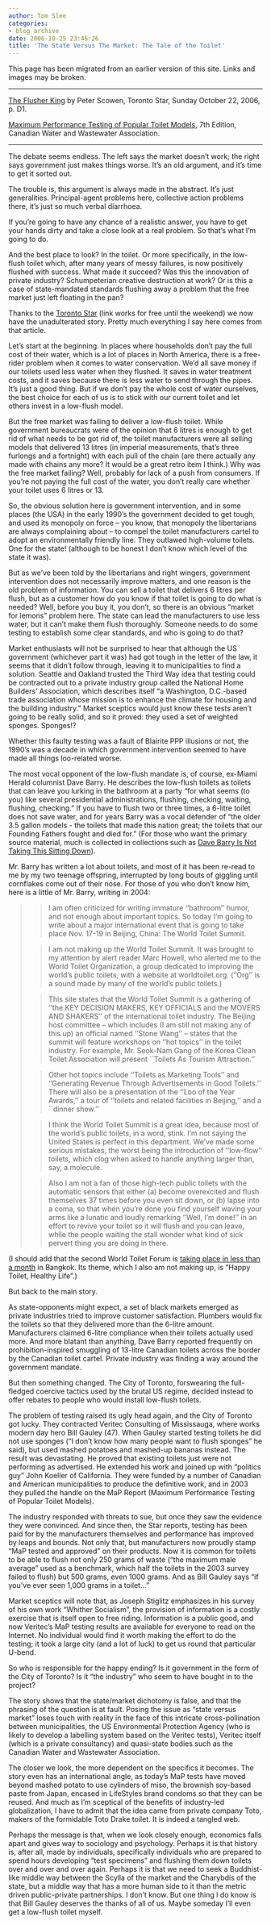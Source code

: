 ```yaml
---
author: Tom Slee
categories:
- blog archive
date: 2006-10-25 23:46:26
title: 'The State Versus The Market: The Tale of the Toilet'
---
```


::: {.callout-note}

This page has been migrated from an earlier version of this site. 
Links and images may be broken.

:::



				

* * *

[The Flusher King](http://tinyurl.com/yzana2) by Peter Scowen, Toronto Star, Sunday October 22, 2006, p. D1.  

[Maximum Performance Testing of Popular Toilet Models](http://tinyurl.com/ylghy8), 7th Edition, Canadian Water and Wastewater Association.




* * *

The debate seems endless. The left says the
market doesn't work; the right says government just makes things worse. It's an old argument, and it's time to get it sorted out. 





The trouble is, this argument is always made in the abstract. It's just
generalities. Principal-agent problems here, collective action problems
there, it's just so much verbal diarrhoea. 




If you're going to have any chance of a realistic answer, you
have to get your hands dirty and take a close look at a real problem.
So that's what I'm going to do.





And the best place to look? In the toilet. Or more specifically, in the
low-flush toilet which, after many years of messy failures, is now
positively flushed with success. What made it succeed? Was this the
innovation of private industry? Schumpeterian creative destruction at
work? Or is this a case of state-mandated standards flushing away a
problem that the free market just left floating in the pan? 




Thanks to
the [Toronto Star](http://tinyurl.com/yzana2)
(link works for free until the weekend) we now have the unadulterated
story. Pretty much everything I say here comes from that article.





Let's start at the beginning. In places where households don't pay the
full cost of their water, which is a lot of places in North America,
there is a free-rider problem when it comes to water conservation. We'd
all save money if our toilets used less water when they flushed. It
saves in water treatment costs, and it saves because there is less
water to send through the pipes. It's just a good thing. But if we don't pay the whole cost of water ourselves, the best choice for each of us is to stick with our current toilet and let others invest in a low-flush model.





But the free market was failing to deliver a low-flush toilet. While
government bureaucrats were of the opinion that 6 litres is enough to
get rid of what needs to be got rid of, the toilet manufacturers were
all selling models that delivered 13 litres (in imperial measurements,
that's three furlongs and a fortnight) with each pull of the chain (are
there actually any made with chains any more? It would be a great retro
item I think.) Why was the free market failing? Well, probably for lack
of a push from consumers. If you're not paying the full cost of the
water, you don't really care whether your toilet uses 6 litres or 13.





So, the obvious solution here is government intervention, and in some
places (the USA) in the early 1990's the government decided to get tough, and
used its monopoly on force -- you know, that monopoly the libertarians
are always complaining about -- to compel the toilet manufacturers cartel to adopt an
environmentally friendly line. They outlawed high-volume toilets. One for the state! (although to be honest
I don't know which level of the state it was).





But as we've been told by the libertarians and right wingers, government intervention does not necessarily improve matters, and
one reason is the old problem of information. You can sell a toilet
that delivers 6 litres per flush, but as a customer how do you know if
that toilet is going to do what is needed? Well, before you buy it, you
don't, so there is an obvious "market for lemons" problem here. The state
can lead the manufacturers to use less water, but it can't make them
flush thoroughly. Someone needs to do some testing to establish some
clear standards, and who is going to do that?





Market enthusiasts will not be surprised to hear that although the US
government (whichever part it was) had got tough in the letter of the
law, it seems that it didn't follow through, leaving it to municipalities to find a solution. Seattle and Oakland trusted the Third Way idea that testing could be
contracted out to a private industry group called the National Home
Builders' Association, which describes itself "a Washington, D.C.-based
trade association whose mission is to
enhance the climate for housing and the building industry." Market
sceptics would just know these tests aren't going to be really solid,
and so it proved: they used a set of weighted sponges. Sponges!?





Whether this faulty testing was a fault of Blairite PPP illusions or
not, the 1990's was a decade in which government intervention seemed to
have made all things loo-related worse. 




The most vocal opponent of the low-flush
mandate is, of course, ex-Miami Herald columnist Dave Barry. He
describes the low-flush toilets as toilets that can leave you lurking
in the bathroom at a party "for what
seems (to you) like several presidential administrations, flushing,
checking, waiting, flushing, checking." If you have to flush two or
three times, a 6-litre toilet does not save water, and for years Barry
was a vocal defender of "the older 3.5 gallon models - the
toilets that made this nation great; the toilets that our Founding
Fathers fought and died for." (For those who want the primary source
material, much is collected in collections such as [Dave Barry Is Not Taking This Sitting Down](http://www.amazon.com/Dave-Barry-Taking-Sitting-Down/dp/0345444094)).




Mr. Barry has written a lot about toilets, and most of it has been
re-read to me by my two teenage offspring, interrupted by long bouts of
giggling until cornflakes come out of their nose. For those of you who
don't know him, here is a little of Mr. Barry, writing in 2004:




<blockquote>

> 
> I am often criticized for writing immature ''bathroom'' humor, and
not enough about important topics. So today I'm going to write about a
major international event that is going to take place Nov. 17-19 in
Beijing, China: The World Toilet Summit. 
> 
> 

> 
> I am not making up the
World Toilet Summit. It was brought to my attention by alert reader
Marc Howell, who alerted me to the World Toilet Organization, a group
dedicated to improving the world's public toilets, with a website at
worldtoilet.org. (''Org'' is a sound made by many of the world's public
toilets.)  


> 
> 

> 
> This site states that the World Toilet Summit is a
gathering of ''the KEY DECISION MAKERS, KEY OFFICIALS and the MOVERS
AND SHAKERS'' of the international toilet industry. The Beijing host
committee -- which includes (I am still not making any of this up) an
official named ''Stone Wang'' -- states that the summit will feature
workshops on ''hot topics'' in the toilet industry. For example, Mr.
Seok-Nam Gang of the Korea Clean Toilet Association will present
``Toilets As Tourism Attraction.'' 
> 
> 

> 
> Other hot topics include
''Toilets as Marketing Tools'' and ''Generating Revenue Through
Advertisements in Good Toilets.'' There will also be a presentation of
the ''Loo of the Year Awards,'' a tour of ''toilets and related
facilities in Beijing,'' and a ``dinner show.'' 
> 
> 

> 
> I think the
World Toilet Summit is a great idea, because most of the world's public
toilets, in a word, stink. I'm not saying the United States is perfect
in this department. We've made some serious mistakes, the worst being
the introduction of ''low-flow'' toilets, which clog when asked to
handle anything larger than, say, a molecule. 
> 
> 

> 
> Also I am not a
fan of those high-tech public toilets with the automatic sensors that
either (a) become overexcited and flush themselves 37 times before you
even sit down, or (b) lapse into a coma, so that when you're done you
find yourself waving your arms like a lunatic and loudly remarking
''Well, I'm done!'' in an effort to revive your toilet so it will flush
and you can leave, while the people waiting the stall wonder what kind
of sick pervert thing you are doing in there. 
> 
> 
</blockquote>


(I should add that the second World Toilet Forum is [taking place in less than a month](http://www.worldtoilet.org/hp/wto_hp.htm) in Bangkok. Its theme, which I also am not making up, is "Happy Toilet, Healthy Life".)





But back to the main story. 




As state-opponents might expect, a set of black
markets emerged as private industries tried to improve customer satisfaction.
Plumbers would fix the toilets so that they delivered more than the
6-litre amount. Manufacturers claimed 6-litre compliance when their
toilets actually used more. And more blatant than anything, Dave Barry
reported frequently on prohibition-inspired smuggling of 13-litre
Canadian toilets across the border by the Canadian toilet cartel.
Private industry was finding a way around the government mandate.





But then something changed. The City of Toronto, forswearing the full-fledged coercive tactics used by the brutal US regime, decided
instead to offer rebates to people who would install low-flush toilets. 




The
problem of testing raised its ugly head again, and the City of Toronto
got lucky. They contracted Veritec Consulting of Mississauga, where
works modern day hero Bill Gauley (47). When Gauley started testing
toilets he did not use sponges ("I don't know how many people want to
flush sponges" he said), but used mashed potatoes and mashed-up bananas
instead. The result was devastating. He proved that existing toilets
just were not performing as advertised. He extended his work and joined
up with "politics guy" John Koeller of California. They were funded by
a number of Canadian and American municipalities to produce the
definitive work, and in 2003 they pulled the handle on the MaP Report
(Maximum Performance Testing of Popular Toilet Models). 





The industry responded with threats to sue, but once they saw the
evidence they were convinced. And since then, the Star reports, testing
has been paid for by the manufacturers themselves and performance has
improved by leaps and bounds. Not only that, but manufacturers now
proudly stamp "MaP tested and approved" on their products. Now it is
common for toilets to be able to flush not only 250 grams of waste
("the maximum male average" used as a benchmark, which half the toilets
in the 2003 survey failed to flush) but 500 grams, even 1000 grams. And
as Bill Gauley says "if you've ever seen 1,000 grams in a toilet..."





Market sceptics will note that, as Joseph Stiglitz emphasizes in his survey of his own work "Whither Socialism",
the provision of information is a costly exercise that is itself open
to free riding. Information is a public good, and now Veritec's MaP
testing results are available for everyone to read on the Internet. No
individual would find it worth making the effort to do the testing; it
took a large city (and a lot of luck) to get us round that particular
U-bend.





So who is responsible for the happy ending? Is it government in the
form of the City of Toronto? Is it "the industry" who seem to have
bought in to the project? 




The story shows that the state/market dichotomy is false, and that the phrasing of the question is at fault. Posing the
issue as "state versus market" loses touch with reality in the face of
this intricate cross-pollination between municipalities, the US Environmental
Protection Agency (who is likely to develop a labelling system based on
the Veritec tests), Veritec itself (which is a private consultancy) and
quasi-state bodies such as the Canadian Water and Wastewater
Association.




The closer we look, the more dependent on the specifics it
becomes. The story even has an international angle, as today's MaP
tests have moved beyond mashed potato to use cylinders of miso, the
brownish soy-based paste from Japan, encased in LifeStyles brand
condoms so that they can be reused. And much as I'm sceptical of the
benefits of industry-led globalization, I have to admit that the idea
came from private company Toto, makers of the formidable Toto Drake
toilet. It is indeed a tangled web.





Perhaps the message is that, when we look closely enough, economics
falls apart and gives way to sociology and psychology. Perhaps it is that history is, after all, made by individuals, specifically individuals who are prepared to spend hours developing "test specimens" and flushing them down toilets over and over and over again. Perhaps it is
that we need to seek a Buddhist-like middle way between the
Scylla of the market and the Charybdis of the state, but a middle way
that has a more human side to it than the metric driven public-private
partnerships. I don't know. But one thing I do know is that Bill Gauley deserves the thanks of all of us. Maybe someday I'll even get a low-flush toilet myself.


		
